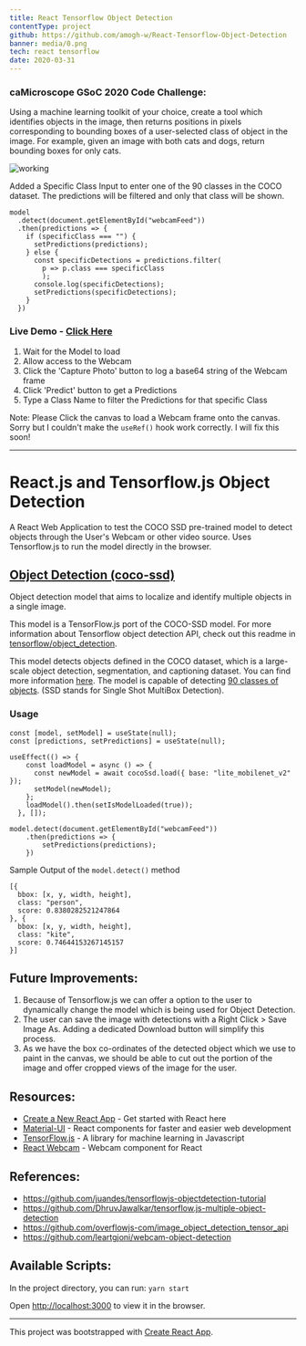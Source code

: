 ```yaml
---
title: React Tensorflow Object Detection
contentType: project
github: https://github.com/amogh-w/React-Tensorflow-Object-Detection
banner: media/0.png
tech: react tensorflow
date: 2020-03-31
---
```


### caMicroscope GSoC 2020 Code Challenge:

Using a machine learning toolkit of your choice, create a tool which identifies objects in the image, then returns positions in pixels corresponding to bounding boxes of a user-selected class of object in the image. For example, given an image with both cats and dogs, return bounding boxes for only cats.

![](media/0.png "working")

Added a Specific Class Input to enter one of the 90 classes in the COCO dataset. The predictions will be filtered and only that class will be shown.

```
model
  .detect(document.getElementById("webcamFeed"))
  .then(predictions => {
    if (specificClass === "") {
      setPredictions(predictions);
    } else {
      const specificDetections = predictions.filter(
        p => p.class === specificClass
        );
      console.log(specificDetections);
      setPredictions(specificDetections);
    }
  })
```

### Live Demo - [Click Here](https://angry-tesla-845375.netlify.com/)

1. Wait for the Model to load
2. Allow access to the Webcam
3. Click the 'Capture Photo' button to log a base64 string of the Webcam frame
4. Click 'Predict' button to get a Predictions
5. Type a Class Name to filter the Predictions for that specific Class

Note: Please Click the canvas to load a Webcam frame onto the canvas. Sorry but I couldn't make the `useRef()` hook work correctly. I will fix this soon!

---

# React.js and Tensorflow.js Object Detection

A React Web Application to test the COCO SSD pre-trained model to detect objects through the User's Webcam or other video source. Uses Tensorflow.js to run the model directly in the browser.

## [Object Detection (coco-ssd)](https://www.npmjs.com/package/@tensorflow-models/coco-ssd)

Object detection model that aims to localize and identify multiple objects in a single image.

This model is a TensorFlow.js port of the COCO-SSD model. For more information about Tensorflow object detection API, check out this readme in [tensorflow/object_detection](https://github.com/tensorflow/models/blob/master/research/object_detection/README.md).

This model detects objects defined in the COCO dataset, which is a large-scale object detection, segmentation, and captioning dataset. You can find more information [here](http://cocodataset.org/#home). The model is capable of detecting [90 classes of objects](https://github.com/tensorflow/tfjs-models/blob/HEAD/src/classes.ts). (SSD stands for Single Shot MultiBox Detection).

### Usage

```
const [model, setModel] = useState(null);
const [predictions, setPredictions] = useState(null);

useEffect(() => {
    const loadModel = async () => {
      const newModel = await cocoSsd.load({ base: "lite_mobilenet_v2" });
      setModel(newModel);
    };
    loadModel().then(setIsModelLoaded(true));
  }, []);

model.detect(document.getElementById("webcamFeed"))
    .then(predictions => {
        setPredictions(predictions);
    })
```

Sample Output of the `model.detect()` method

```
[{
  bbox: [x, y, width, height],
  class: "person",
  score: 0.8380282521247864
}, {
  bbox: [x, y, width, height],
  class: "kite",
  score: 0.74644153267145157
}]
```

## Future Improvements:

1. Because of Tensorflow.js we can offer a option to the user to dynamically change the model which is being used for Object Detection.
2. The user can save the image with detections with a Right Click > Save Image As. Adding a dedicated Download button will simplify this process.
3. As we have the box co-ordinates of the detected object which we use to paint in the canvas, we should be able to cut out the portion of the image and offer cropped views of the image for the user.

## Resources:

- [Create a New React App](https://reactjs.org/docs/create-a-new-react-app.html) - Get started with React here
- [Material-UI](https://material-ui.com/) - React components for faster and easier web development
- [TensorFlow.js](https://www.tensorflow.org/js) - A library for machine learning in Javascript
- [React Webcam](https://www.npmjs.com/package/react-webcam) - Webcam component for React

## References:

- https://github.com/juandes/tensorflowjs-objectdetection-tutorial
- https://github.com/DhruvJawalkar/tensorflow.js-multiple-object-detection
- https://github.com/overflowjs-com/image_object_detection_tensor_api
- https://github.com/leartgjoni/webcam-object-detection

## Available Scripts:

In the project directory, you can run: `yarn start`

Open [http://localhost:3000](http://localhost:3000) to view it in the browser.

---

This project was bootstrapped with [Create React App](https://github.com/facebook/create-react-app).
